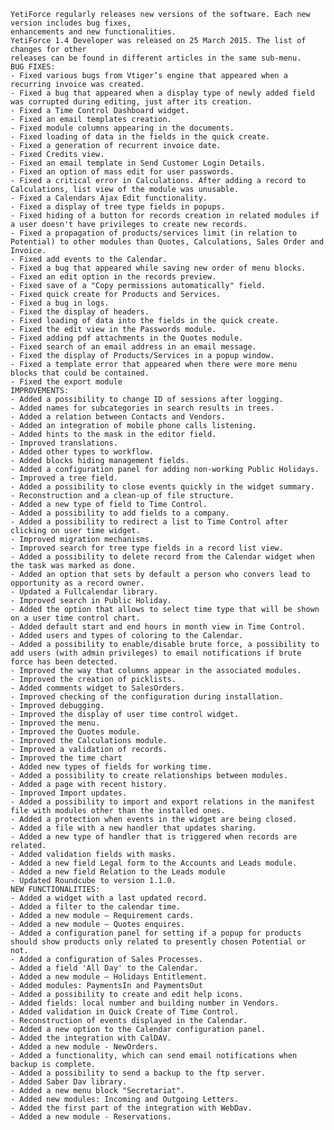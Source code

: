 
```
YetiForce regularly releases new versions of the software. Each new version includes bug fixes,
enhancements and new functionalities.
YetiForce 1.4 Developer was released on 25 March 2015. The list of changes for other
releases can be found in different articles in the same sub-menu.
BUG FIXES:
- Fixed various bugs from Vtiger’s engine that appeared when a recurring invoice was created.
- Fixed a bug that appeared when a display type of newly added field was corrupted during editing, just after its creation.
- Fixed a Time Control Dashboard widget.
- Fixed an email templates creation.
- Fixed module columns appearing in the documents.
- Fixed loading of data in the fields in the quick create.
- Fixed a generation of recurrent invoice date.
- Fixed Credits view.
- Fixed an email template in Send Customer Login Details.
- Fixed an option of mass edit for user passwords.
- Fixed a critical error in Calculations. After adding a record to Calculations, list view of the module was unusable.
- Fixed a Calendars Ajax Edit functionality.
- Fixed a display of tree type fields in popups.
- Fixed hiding of a button for records creation in related modules if a user doesn't have privileges to create new records.
- Fixed a propagation of products/services limit (in relation to Potential) to other modules than Quotes, Calculations, Sales Order and Invoice.
- Fixed add events to the Calendar.
- Fixed a bug that appeared while saving new order of menu blocks.
- Fixed an edit option in the records preview.
- Fixed save of a "Copy permissions automatically" field.
- Fixed quick create for Products and Services.
- Fixed a bug in logs.
- Fixed the display of headers.
- Fixed loading of data into the fields in the quick create.
- Fixed the edit view in the Passwords module.
- Fixed adding pdf attachments in the Quotes module.
- Fixed search of an email address in an email message.
- Fixed the display of Products/Services in a popup window.
- Fixed a template error that appeared when there were more menu blocks that could be contained.
- Fixed the export module
IMPROVEMENTS:
- Added a possibility to change ID of sessions after logging.
- Added names for subcategories in search results in trees.
- Added a relation between Contacts and Vendors.
- Added an integration of mobile phone calls listening.
- Added hints to the mask in the editor field.
- Improved translations.
- Added other types to workflow.
- Added blocks hiding management fields.
- Added a configuration panel for adding non-working Public Holidays.
- Improved a tree field.
- Added a possibility to close events quickly in the widget summary.
- Reconstruction and a clean-up of file structure.
- Added a new type of field to Time Control.
- Added a possibility to add fields to a company.
- Added a possibility to redirect a list to Time Control after clicking on user time widget.
- Improved migration mechanisms.
- Improved search for tree type fields in a record list view.
- Added a possibility to delete record from the Calendar widget when the task was marked as done.
- Added an option that sets by default a person who convers lead to opportunity as a record owner.
- Updated a Fullcalendar library.
- Improved search in Public Holiday.
- Added the option that allows to select time type that will be shown on a user time control chart.
- Added default start and end hours in month view in Time Control.
- Added users and types of coloring to the Calendar.
- Added a possibility to enable/disable brute force, a possibility to add users (with admin privileges) to email notifications if brute force has been detected.
- Improved the way that columns appear in the associated modules.
- Improved the creation of picklists.
- Added comments widget to SalesOrders.
- Improved checking of the configuration during installation.
- Improved debugging.
- Improved the display of user time control widget.
- Improved the menu.
- Improved the Quotes module.
- Improved the Calculations module.
- Improved a validation of records.
- Improved the time chart
- Added new types of fields for working time.
- Added a possibility to create relationships between modules.
- Added a page with recent history.
- Improved Import updates.
- Added a possibility to import and export relations in the manifest file with modules other than the installed ones.
- Added a protection when events in the widget are being closed.
- Added a file with a new handler that updates sharing.
- Added a new type of handler that is triggered when records are related.
- Added validation fields with masks.
- Added a new field Legal form to the Accounts and Leads module.
- Added a new field Relation to the Leads module
- Updated Roundcube to version 1.1.0.
NEW FUNCTIONALITIES:
- Added a widget with a last updated record.
- Added a filter to the calendar time.
- Added a new module – Requirement cards.
- Added a new module – Quotes enquires.
- Added a configuration panel for setting if a popup for products should show products only related to presently chosen Potential or not.
- Added a configuration of Sales Processes.
- Added a field 'All Day' to the Calendar.
- Added a new module – Holidays Entitlement.
- Added modules: PaymentsIn and PaymentsOut
- Added a possibility to create and edit help icons.
- Added fields: local number and building number in Vendors.
- Added validation in Quick Create of Time Control.
- Reconstruction of events displayed in the Calendar.
- Added a new option to the Calendar configuration panel.
- Added the integration with CalDAV.
- Added a new module - NewOrders.
- Added a functionality, which can send email notifications when backup is complete.
- Added a possibility to send a backup to the ftp server.
- Added Saber Dav library.
- Added a new menu block "Secretariat".
- Added new modules: Incoming and Outgoing Letters.
- Added the first part of the integration with WebDav.
- Added a new module - Reservations.
```

